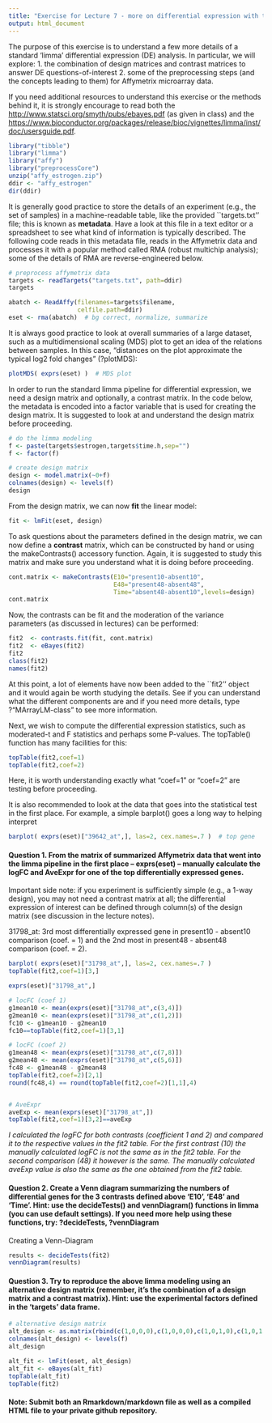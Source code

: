 ```yaml
---
title: "Exercise for Lecture 7 - more on differential expression with the limma package"
output: html_document
---
```


The purpose of this exercise is to understand a few more details of a standard 'limma' differential expression (DE) analysis.  In particular, we will explore: 
  1. the combination of design matrices and contrast matrices to answer DE questions-of-interest
  2. some of the preprocessing steps (and the concepts leading to them) for Affymetrix microarray data.
  
If you need additional resources to understand this exercise or the methods behind it, it is strongly encourage to read both the [http://www.statsci.org/smyth/pubs/ebayes.pdf](limma paper) (as given in class) and the [https://www.bioconductor.org/packages/release/bioc/vignettes/limma/inst/doc/usersguide.pdf](limma user's guide).


```r
library("tibble")
library("limma")
library("affy")
library("preprocessCore")
unzip("affy_estrogen.zip")
ddir <- "affy_estrogen"
dir(ddir)
```

It is generally good practice to store the details of an experiment (e.g., the set of samples) in a machine-readable table, like the provided ``targets.txt'' file; this is known as **metadata**.  Have a look at this file in a text editor or a spreadsheet to see what kind of information is typically described.  The following code reads in this metadata file, reads in the Affymetrix data and processes it with a popular method called RMA (robust multichip analysis); some of the details of RMA are reverse-engineered below.

```r
# preprocess affymetrix data
targets <- readTargets("targets.txt", path=ddir)
targets

abatch <- ReadAffy(filenames=targets$filename,
                   celfile.path=ddir)
eset <- rma(abatch)  # bg correct, normalize, summarize
```


It is always good practice to look at overall summaries of a large dataset, such as a multidimensional scaling (MDS) plot to get an idea of the relations between samples.  In this case, "distances on the plot approximate the typical log2 fold changes" (?plotMDS):

```r
plotMDS( exprs(eset) )  # MDS plot
```

In order to run the standard limma pipeline for differential expression, we need a design matrix and optionally, a contrast matrix.  In the code below, the metadata is encoded into a factor variable that is used for creating the design matrix.  It is suggested to look at and understand the design matrix before proceeding.

```r
# do the limma modeling
f <- paste(targets$estrogen,targets$time.h,sep="")
f <- factor(f)

# create design matrix
design <- model.matrix(~0+f)
colnames(design) <- levels(f)
design
```

From the design matrix, we can now **fit** the linear model:

```r
fit <- lmFit(eset, design)
```

To ask questions about the parameters defined in the design matrix, we can now define a **contrast** matrix, which can be constructed by hand or using the makeContrasts() accessory function.  Again, it is suggested to study this matrix and make sure you understand what it is doing before proceeding.

```r
cont.matrix <- makeContrasts(E10="present10-absent10",
                             E48="present48-absent48",
                             Time="absent48-absent10",levels=design)
cont.matrix
```

Now, the contrasts can be fit and the moderation of the variance parameters (as discussed in lectures) can be performed:

```r
fit2  <- contrasts.fit(fit, cont.matrix)
fit2  <- eBayes(fit2)
fit2
class(fit2)
names(fit2)
```

At this point, a lot of elements have now been added to the ``fit2'' object and it would again be worth studying the details.  See if you can understand what the different components are and if you need more details, type ?"MArrayLM-class" to see more information.

Next, we wish to compute the differential expression statistics, such as moderated-t and F statistics and perhaps some P-values.  The topTable() function has many facilities for this:

```r
topTable(fit2,coef=1)
topTable(fit2,coef=2)
```

Here, it is worth understanding exactly what "coef=1" or "coef=2" are testing before proceeding.  

It is also recommended to look at the data that goes into the statistical test in the first place.  For example, a simple barplot() goes a long way to helping interpret

```r
barplot( exprs(eset)["39642_at",], las=2, cex.names=.7 )  # top gene
```

#### Question 1. From the matrix of summarized Affymetrix data that went into the limma pipeline in the first place -- exprs(eset) -- manually calculate the logFC and AveExpr for one of the top differentially expressed genes.

Important side note: if you experiment is sufficiently simple (e.g., a 1-way design), you may not need a contrast matrix at all; the differential expression of interest can be defined through column(s) of the design matrix (see discussion in the lecture notes).

31798_at: 3rd most differentially expressed gene in present10 - absent10 comparison (coef. = 1) and the 2nd most in present48 - absent48 comparison (coef. = 2).

```r

barplot( exprs(eset)["31798_at",], las=2, cex.names=.7 )  
topTable(fit2,coef=1)[3,]

exprs(eset)["31798_at",]

# locFC (coef 1)
g1mean10 <- mean(exprs(eset)["31798_at",c(3,4)])
g2mean10 <- mean(exprs(eset)["31798_at",c(1,2)])
fc10 <- g1mean10 - g2mean10
fc10==topTable(fit2,coef=1)[3,1]

# locFC (coef 2)
g1mean48 <- mean(exprs(eset)["31798_at",c(7,8)])
g2mean48 <- mean(exprs(eset)["31798_at",c(5,6)])
fc48 <- g1mean48 - g2mean48
topTable(fit2,coef=2)[2,1]
round(fc48,4) == round(topTable(fit2,coef=2)[1,1],4)


# AveExpr
aveExp <- mean(exprs(eset)["31798_at",])
topTable(fit2,coef=1)[3,2]==aveExp
```

*I calculated the logFC for both contrasts (coefficient 1 and 2) and compared it to the respective values in the fit2 table. For the first contrast (10) the manually calculated logFC is not the same as in the fit2 table. For the second comparison (48) it however is the same. The manually calculated aveExp value is also the same as the one obtained from the fit2 table.*

#### Question 2. Create a Venn diagram summarizing the numbers of  differential genes for the 3 contrasts defined above 'E10', 'E48' and 'Time'.  Hint: use the decideTests() and vennDiagram() functions in limma (you can use default settings).  If you need more help using these functions, try: ?decideTests, ?vennDiagram

Creating a Venn-Diagram
```r
results <- decideTests(fit2)
vennDiagram(results)
```
 
#### Question 3. Try to reproduce the above limma modeling using an **alternative design matrix** (remember, it's the combination of a design matrix and a contrast matrix).  Hint: use the experimental factors defined in the 'targets' data frame.

```r

# alternative design matrix
alt_design <- as.matrix(rbind(c(1,0,0,0),c(1,0,0,0),c(1,0,1,0),c(1,0,1,0),c(1,1,0,0),c(1,1,0,0),c(1,1,0,1),c(1,1,0,1)))
colnames(alt_design) <- levels(f)
alt_design

alt_fit <- lmFit(eset, alt_design)
alt_fit <- eBayes(alt_fit)
topTable(alt_fit)
topTable(fit2)
```


#### Note: Submit both an Rmarkdown/markdown file as well as a compiled HTML file to your private github repository.